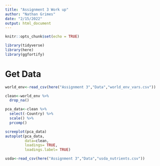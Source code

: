 ```yaml
---
title: "Assignment 3 Work up"
author: "Nathan Grimes"
date: "2/15/2022"
output: html_document
---
```


```r
knitr::opts_chunk$set(echo = TRUE)

library(tidyverse)
library(here)
library(ggfortify)

```

# Get Data

```r
world_env<-read_csv(here("Assignment 3","Data","world_env_vars.csv"))
```
```r
clean<-world_env %>% 
  drop_na() 

pca_data<-clean %>% 
  select(-Country) %>% 
  scale() %>% 
  prcomp()

screeplot(pca_data)
autoplot(pca_data,
         data=clean,
         loadings= TRUE,
         loadings.label= TRUE)
```
```r
usda<-read_csv(here("Assignment 3","Data","usda_nutrients.csv"))
```


